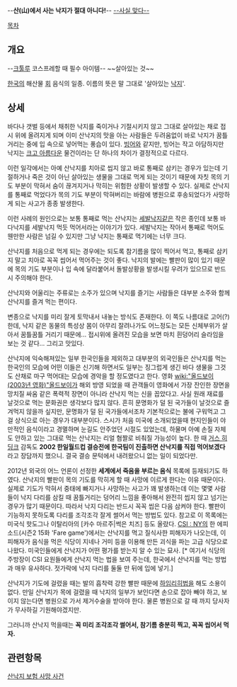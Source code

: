 --'''산(山)에서 사는 낙지가 절대 아니다!'''--
[http://imgnews.naver.net/image/105/2013/07/05/mountainocto22_59_20130705090902.jpg --사실 맞다--]

[[목차]]

== 개요 ==
--[[크툴루]] 코스프레할 때 필수 아이템-- ~~살아있는 것~~

[[한국]]의 해산물 [[회]] 음식의 일종. 이름의 뜻은 말 그대로 '살아있는 [[낙지]]'. 

== 상세 ==
바다나 갯벌 등에서 채취한 낙지를 죽이거나 기절시키지 않고 그대로 살아있는 채로 접시 위에 올려지게 되며 이미 산낙지의 맛을 아는 사람들은 두려움없이 바로 낙지가 꿈틀거리는 중에 입 속으로 넣어먹는 풍습이 있다. [[빙어]]와 같지만, 빙어는 작고 아담하지만 낙지는 [[크고 아름다운]] 물건이라는 단 하나의 차이가 결정적으로 다르다.

이런 일각에서는 아예 산낙지를 치아로 씹지 않고 바로 통째로 삼키는 경우가 있는데 기절하거나 죽은 것이 아닌 살아있는 생물을 그대로 먹게 되는 것이기 때문에 자칫 목의 기도 부분이 막혀서 숨이 끊겨지거나 막히는 위험한 상황이 발생할 수 있다. 실제로 산낙지를 통째로 먹었다가 목의 기도 부분이 막혀버리는 바람에 병원으로 후송되었다가 사망하게 되는 사고가 종종 발생한다.

이런 사례의 원인으로는 보통 통째로 먹는 산낙지는 [[세발낙지]]같은 작은 종인데 보통 바다낙지를 세발낙지 먹듯 먹어서라는 이야기가 있다. 세발낙지는 작아서 통째로 먹어도 웬만한 사람은 넘길 수 있지만 그냥 낙지는 통째로 먹기에는 너무 크다.

산낙지를 처음으로 먹게 되는 경우에는 되도록 참기름을 많이 찍어서 먹고, 통째로 삼키지 말고 치아로 꼭꼭 씹어서 먹어주는 것이 좋다. 낙지의 발에는 빨판이 많이 있기 때문에 목의 기도 부분이나 입 속에 달라붙어서 돌발상황을 발생시킬 우려가 있으므로 반드시 주의해야 한다. 

산낙지와 어울리는 주류로는 소주가 있으며 낙지를 즐기는 사람들은 대부분 소주와 함께 산낙지를 즐겨 먹는 편이다.

변종으로 낙지를 미리 잘게 토막내서 내놓는 방식도 존재한다. 이 쪽도 나름대로 고어(?)한데, 낙지 같은 동물의 특성상 몸이 아무리 잘려나가도 어느정도는 모든 신체부위가 살아서 꿈틀꿈틀 거리기 때문에... 접시위에 올려진 모습을 보면 마치 흰덩어리 슬라임을 보는 것 같다... 그리고 맛있다.

산낙지에 익숙해져있는 일부 한국인들을 제외하고 대부분의 외국인들은 산낙지를 먹는 한국인의 모습에 어떤 이들은 신기해 하면서도 일부는 징그럽게 생긴 바다 생물을 그것도 산채로 마구 먹어대는 모습에 경악을 할 정도였다고 한다. 영화 [[wiki:"올드보이(2003년 영화)"올드보이]]가 해외 방영 되었을 때 관객들이 영화에서 가장 잔인한 장면을 망치질 싸움 같은 폭력적 장면이 아니라 산낙지 먹는 신을 꼽았다고. 사실 원래 재료를 날것으로 먹는 문화권은 생각보다 많지 않다. 흔히 문명화가 덜 된 국가들이 날것으로 즐겨먹지 않을까 싶지만, 문명화가 덜 된 국가들에서조차 기본적으로는 불에 구워먹고 그걸 상식으로 아는 경우가 대부분이다. 스시가 처음 미국에 소개되었을때 현지인들이 야만적인 음식이라고 경멸하며 눈길도 안주었던 시절도 있었는데, 하물며 아예 손질 자체도 안하고 있는 그대로 먹는 산낙지는 리얼 혐짤로 비춰질 가능성이 높다. 한 때 [[거스 히딩크]] 감독도 '''2002 한일월드컵 결승전에 한국팀이 진출하면 산낙지를 직접 먹어보겠다'''라고 장담까지 했으니. 결국 결승 문턱에서 내려왔으니 없는 일이 되었다만. 

2012년 외국의 어느 언론이 선정한 '''세계에서 죽음을 부르는 음식''' 목록에 등재되기도 하였다. 산낙지의 빨판이 목의 기도를 막히게 할 때 사망에 이르게 한다는 이유 때문이다. 실제로 기도가 막혀서 중태에 빠지거나 사망하는 사고가 꽤 발생하는데 이는 몇몇 사람들이 낙지 다리를 삼킬 때 꿈틀거리는 덩어리 느낌을 좋아해서 완전히 씹지 않고 넘기는 경우가 많기 때문이다. 따라서 낙지 다리는 반드시 꼭꼭 씹은 다음 삼켜야 한다. 빨판이 기능하지 못하도록 다리를 조각조각 잘게 썰어서 먹는 방법도 있다. 참고로 이 목록에는 미국식 핫도그나 이탈리아의 [카수 마르주|썩은 치즈] 등도 올랐다. [[CSI : NY]]의 한 에피소드(시즌2 15화 'Fare game')에서는 산낙지를 먹고 질식사한 피해자가 나오는데, 이 피해자가 음식을 먹은 식당이 지네나 거미 등을 이용해 만든 괴식을 파는 고급 식당으로 나왔다. 미국인들에게 산낙지가 어떤 평가를 받는지 알 수 있는 묘사. [* 여기서 식당의 주방장이 CSI 요원들에게 산낙지 먹는 법을 보여 주는데, 한국에서 산낙지를 먹는 방법과 매우 유사하다. 젓가락에 낙지 다리를 둘둘 만 뒤에 입에 넣기.]

산낙지가 기도에 걸렸을 때는 발의 흡착력 강한 빨판 때문에 [[하임리히법]]을 해도 소용이 없다. 만일 산낙지가 목에 걸렸을 때 낙지의 일부가 보인다면 손으로 잡아 빼야 하고, 보이지 않는다면 병원으로 가서 제거수술을 받아야 한다. 물론 병원으로 갈 때 까지 당사자가 무사하길 기원해야겠지만.

그러니까 산낙지 먹을때는 '''꼭 미리 조각조각 썰어서, 참기름 충분히 찍고, 꼭꼭 씹어서 먹자.''' 

== 관련항목 ==

[[산낙지 보험 사망 사건]]
